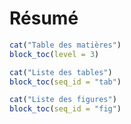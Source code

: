 # Résumé {.unnumbered}

\newpage

```r
cat("Table des matières")
block_toc(level = 3)
```

\newpage

```r
cat("Liste des tables")
block_toc(seq_id = "tab")
```

```r
cat("Liste des figures")
block_toc(seq_id = "fig")
```

\newpage
